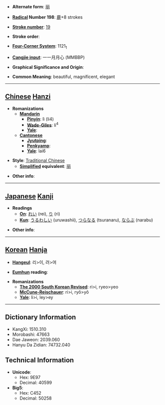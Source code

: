 * '''Alternate form''': [[丽]]

* '''[[Wiktionary:Chinese radical index| Radical]] Number 198''': [[Wiktionary:Chinese radical index 鹿|鹿]]+8 strokes

* '''[[Wiktionary:Chinese total strokes index|Stroke number]]''': [[Wiktionary:Chinese total strokes index 19|19]]

* '''Stroke order''': 

* '''[[Wiktionary:Chinese four corner index|Four-Corner System]]''': 1121<sub>1</sub>

* '''[[Wiktionary:Chinese Cangjie index|Cangjie input]]''': 一一月月心 (MMBBP)

* '''Graphical Significance and Origin''': 

* '''Common Meaning''': beautiful, magnificent, elegant

----

== [[Chinese]] [[Hanzi]] ==

* '''Romanizations'''
** '''[[Mandarin]]'''
*** '''[[Pinyin]]''': lì (li4)
*** '''[[Wade-Giles]]''': li<sup>4</sup>
*** '''[[Yale]]''': 
** '''[[Cantonese]]'''
*** '''[[Jyutping]]''':
*** '''[[Penkyamp]]''': 
*** '''[[Yale]]''': lai6

* '''Style''': [[Traditional Chinese]] 
** '''[[Simplified Chinese|Simplified]] equivalent''': [[丽]]

* '''Other info''': 

----

== [[Japanese]] [[Kanji]] ==

* '''Readings'''
** '''[[On]]''': [[れい]] (rei), [[り]] (ri)
** '''[[Kun]]''': [[うるわしい]] (uruwashii), [[つらなる]] (tsuranaru), [[ならぶ]] (narabu)

* '''Other info''':  

----

== [[Korean]] [[Hanja]] ==

* '''[[Hangeul]]''': 리>이, 려>여

* '''[[Eumhun]] reading''': 

* '''Romanizations'''
** '''[[The 2000 South Korean Revised Romanization|The 2000 South Korean Revised]]''': ri>i, ryeo>yeo
** '''[[McCune-Reischauer]]''': ri>i, ryŏ>yŏ
** '''[[Yale]]''': li>i, ley>ey

----

== Dictionary Information ==

* KangXi: 1510.310
* Morobashi: 47663
* Dae Jaweon: 2039.060
* Hanyu Da Zidian: 74732.040

== Technical Information ==

* '''Unicode''':
** Hex: 9E97
** Decimal: 40599
* '''Big5''':
** Hex: C452
** Decimal: 50258